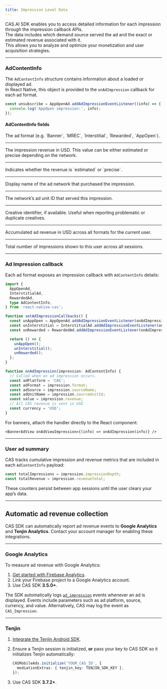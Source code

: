 ```yaml
---
title: Impression Level Data
---
```


CAS.AI SDK enables you to access detailed information for each impression through the impression callback APIs.  
The data includes which demand source served the ad and the exact or estimated revenue associated with it.  
This allows you to analyze and optimize your monetization and user acquisition strategies.

---

### AdContentInfo
The `AdContentInfo` structure contains information about a loaded or displayed ad.  
In React Native, this object is provided to the `onAdImpression` callback for each ad format.

```ts
const unsubscribe = AppOpenAd.addAdImpressionEventListener((info) => {
  console.log('AppOpen impression:', info);
});
````

#### AdContentInfo fields

<Property name="format" type="string" required>
  The ad format (e.g. `Banner`, `MREC`, `Interstitial`, `Rewarded`, `AppOpen`).
</Property>

---

<Property name="revenue" type="number" required>
  The impression revenue in USD.  
  This value can be either estimated or precise depending on the network.
</Property>

---

<Property name="revenuePrecision" type="string" required>
  Indicates whether the revenue is `estimated` or `precise`.
</Property>

---

<Property name="sourceName" type="string" required>
  Display name of the ad network that purchased the impression.
</Property>

---

<Property name="sourceUnitId" type="string" required>
  The network’s ad unit ID that served this impression.
</Property>

---

<Property name="creativeId" type="string" optional>
  Creative identifier, if available.  
  Useful when reporting problematic or duplicate creatives.
</Property>

---

<Property name="revenueTotal" type="number" required>
  Accumulated ad revenue in USD across all formats for the current user.
</Property>

---

<Property name="impressionDepth" type="number" required>
  Total number of impressions shown to this user across all sessions.
</Property>

---

### Ad Impression callback

Each ad format exposes an impression callback with `AdContentInfo` details:

```ts
import {
  AppOpenAd,
  InterstitialAd,
  RewardedAd,
  type AdContentInfo,
} from 'react-native-cas';

function setAdImpressionCallbacks() {
  const unAppOpen = AppOpenAd.addAdImpressionEventListener(onAdImpression);
  const unInterstitial = InterstitialAd.addAdImpressionEventListener(onAdImpression);
  const unRewarded = RewardedAd.addAdImpressionEventListener(onAdImpression);

  return () => {
    unAppOpen();
    unInterstitial();
    unRewarded();
  };
}

function onAdImpression(impression: AdContentInfo) {
  // Called when an ad impression occurs.  
  const adPlatform = 'CAS';
  const adFormat = impression.format;
  const adSource = impression.sourceName;
  const adUnitName = impression.sourceUnitId;
  const value = impression.revenue;
  // All CAS revenue is sent in USD  
  const currency = 'USD';
}
```

For banners, attach the handler directly to the React component:

```tsx
<BannerAdView onAdViewImpression={(info) => onAdImpression(info)} />
```

---

### User ad summary
CAS tracks cumulative impression and revenue metrics that are included in each `AdContentInfo` payload:

```ts
const totalImpressions = impression.impressionDepth;
const totalRevenue = impression.revenueTotal;
```

<Info>
These counters persist between app sessions until the user clears your app’s data.
</Info>

---

## Automatic ad revenue collection
CAS SDK can automatically report ad revenue events to **Google Analytics** and **Tenjin Analytics**.
Contact your account manager for enabling these integrations.

---

### Google Analytics
To measure ad revenue with Google Analytics:

1. [Get started with Firebase Analytics](https://firebase.google.com/docs/analytics/get-started).
2. Link your Firebase project to a Google Analytics account.
3. Use CAS SDK **3.5.0+**.

The SDK automatically logs [`ad_impression`](https://firebase.google.com/docs/reference/android/com/google/firebase/analytics/FirebaseAnalytics.Event#public-static-final-string-ad_impression)
events whenever an ad is displayed.
Events include parameters such as ad platform, source, currency, and value.
Alternatively, CAS may log the event as `CAS_Impression`.

---

### Tenjin
1. [Integrate the Tenjin Android SDK](https://docs.tenjin.com/docs/android-sdk#basic-integration).
2. Ensure a Tenjin session is initialized, **or** pass your key to CAS SDK so it initializes Tenjin automatically:

   ```ts
   CASMobileAds.initialize('YOUR_CAS_ID', {
     mediationExtras: { tenjin_key: TENJIN_SDK_KEY },
   });
   ```
3. Use CAS SDK **3.7.2+**.


